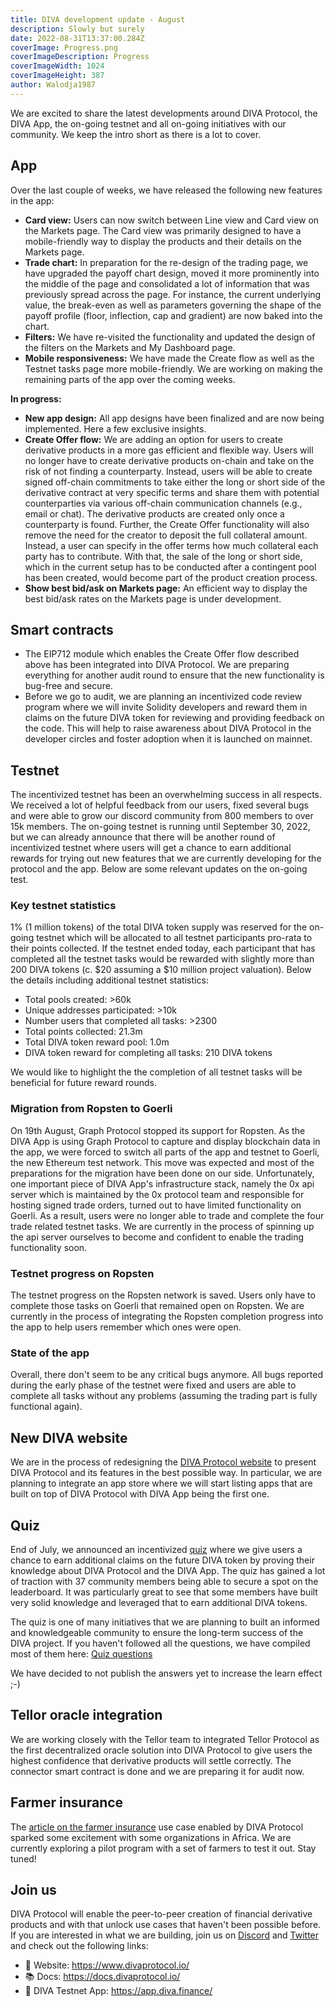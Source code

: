 ```yaml
---
title: DIVA development update - August
description: Slowly but surely
date: 2022-08-31T13:37:00.284Z
coverImage: Progress.png
coverImageDescription: Progress
coverImageWidth: 1024
coverImageHeight: 387
author: Walodja1987
---
```


We are excited to share the latest developments around DIVA Protocol, the DIVA App, the on-going testnet and all on-going initiatives with our community. We keep the intro short as there is a lot to cover.

## App
Over the last couple of weeks, we have released the following new features in the app:
* **Card view:** Users can now switch between Line view and Card view on the Markets page. The Card view was primarily designed to have a mobile-friendly way to display the products and their details on the Markets page.
* **Trade chart:** In preparation for the re-design of the trading page, we have upgraded the payoff chart design, moved it more prominently into the middle of
the page and consolidated a lot of information that was previously spread across the page. For instance, the current underlying value, the break-even as 
well as parameters governing the shape of the payoff profile (floor, inflection, cap and gradient) are now baked into the chart.
* **Filters:** We have re-visited the functionality and updated the design of the filters on the Markets and My Dashboard page.
* **Mobile responsiveness:** We have made the Create flow as well as the Testnet tasks page more mobile-friendly. We are working on making the remaining parts of the app over the coming weeks.   


**In progress:**
* **New app design:** All app designs have been finalized and are now being implemented. Here a few exclusive insights.
* **Create Offer flow:** We are adding an option for users to create derivative products in a more gas efficient and flexible way. Users will no longer have to create derivative products on-chain
and take on the risk of not finding a counterparty. Instead, users will be able to create signed off-chain commitments to take either the long or short side of the derivative contract at very specific terms and share them 
with potential counterparties via various off-chain communication channels (e.g., email or chat). The derivative products are created only once a counterparty is found. 
Further, the Create Offer functionality will also remove the need for the creator to deposit the full collateral amount. Instead, a user can specify in the offer terms how much collateral each party has to contribute. With that,
the sale of the long or short side, which in the current setup has to be conducted after a contingent pool has been created, would become part of the product creation process. 
* **Show best bid/ask on Markets page:** An efficient way to display the best bid/ask rates on the Markets page is under development.

## Smart contracts
* The EIP712 module which enables the Create Offer flow described above has been integrated into DIVA Protocol. We are preparing everything for another audit round to 
ensure that the new functionality is bug-free and secure.
* Before we go to audit, we are planning an incentivized code review program where we will invite Solidity developers and reward them in claims on the future DIVA token for reviewing and providing feedback on the code. 
This will help to raise awareness about DIVA Protocol in the developer circles and foster adoption when it is launched on mainnet. 


## Testnet
The incentivized testnet has been an overwhelming success in all respects. We received a lot of helpful feedback from our users, fixed several bugs and were able to grow our discord community
from 800 members to over 15k members. The on-going testnet is running until September 30, 2022, but we can already announce that there will be another round of incentivized testnet where users will get a chance
to earn additional rewards for trying out new features that we are currently developing for the protocol and the app. Below are some relevant updates on the on-going test.

### Key testnet statistics
1% (1 million tokens) of the total DIVA token supply was reserved for the on-going testnet which will be allocated to all testnet participants pro-rata to their points collected. If the testnet ended today, 
each participant that has completed all the testnet tasks would be rewarded with slightly more than 200 DIVA tokens (c. $20 assuming a $10 million project valuation). Below the details including additional testnet statistics:
* Total pools created: >60k
* Unique addresses participated: >10k
* Number users that completed all tasks: >2300
* Total points collected: 21.3m
* Total DIVA token reward pool: 1.0m
* DIVA token reward for completing all tasks: 210 DIVA tokens 

We would like to highlight the the completion of all testnet tasks will be beneficial for future reward rounds. 

### Migration from Ropsten to Goerli
On 19th August, Graph Protocol stopped its support for Ropsten. As the DIVA App is using Graph Protocol to capture and display blockchain data in the app, we were forced to switch
all parts of the app and testnet to Goerli, the new Ethereum test network. This move was expected and most of the preparations for the migration have been done on our side. Unfortunately, one important piece of DIVA App's infrastructure 
stack, namely the 0x api server which is maintained by the 0x protocol team and responsible for hosting signed trade orders, turned out to have limited functionality on Goerli. 
As a result, users were no longer able to trade and complete the four trade related testnet tasks. We are currently in the process of spinning up the api server ourselves to become and confident to enable the trading
functionality soon. 

### Testnet progress on Ropsten
The testnet progress on the Ropsten network is saved. Users only have to complete those tasks on Goerli that remained open on Ropsten. We are currently in the process of integrating the Ropsten completion
progress into the app to help users remember which ones were open.

### State of the app
Overall, there don't seem to be any critical bugs anymore. All bugs reported during the early phase of the testnet were fixed and users are able to complete all tasks without any problems
(assuming the trading part is fully functional again).

## New DIVA website
We are in the process of redesigning the [DIVA Protocol website](https://www.divaprotocol.io/) to present DIVA Protocol and its features in the best possible way. In particular,
we are planning to integrate an app store where we will start listing apps that are built on top of DIVA Protocol with DIVA App being the first one. 

## Quiz
End of July, we announced an incentivized [quiz](https://www.divaprotocol.io/posts/diva-incentivized-diva-quiz) where we give users a chance to earn additional claims
on the future DIVA token by proving their knowledge about DIVA Protocol and the DIVA App. The quiz has gained a lot of traction with 37 community members being able to secure a spot 
on the leaderboard. It was particularly great to see that some members have built very solid knowledge and leveraged that to earn additional DIVA tokens.  

The quiz is one of many initiatives that we are planning to built an informed and knowledgeable community to ensure the long-term success of the DIVA project.
If you haven't followed all the questions, we have compiled most of them here: [Quiz questions](https://docs.divaprotocol.io/guides/quiz)

We have decided to not publish the answers yet to increase the learn effect ;-)


## Tellor oracle integration
We are working closely with the Tellor team to integrated Tellor Protocol as the first decentralized oracle solution into DIVA Protocol to give users the highest confidence that derivative products will settle correctly.
The connector smart contract is done and we are preparing it for audit now.

## Farmer insurance
The [article on the farmer insurance](https://www.divaprotocol.io/posts/diva-how-diva-protocol-can-help-unlock-affordable-insurance-for-farmers) use case enabled by DIVA Protocol sparked some excitement
with some organizations in Africa. We are currently exploring a pilot program with a set of farmers to test it out. Stay tuned!


## Join us
DIVA Protocol will enable the peer-to-peer creation of financial derivative products and with that unlock use cases that haven't been possible before. If you are interested in what we are building, join us on 
[Discord](https://discord.com/invite/DE5b8ZeJjK) and [Twitter](https://twitter.com/divaprotocol_io) and check out the following links:

- 🚀 Website: https://www.divaprotocol.io/
- 📚 Docs: https://docs.divaprotocol.io/
- 🍏 DIVA Testnet App: https://app.diva.finance/